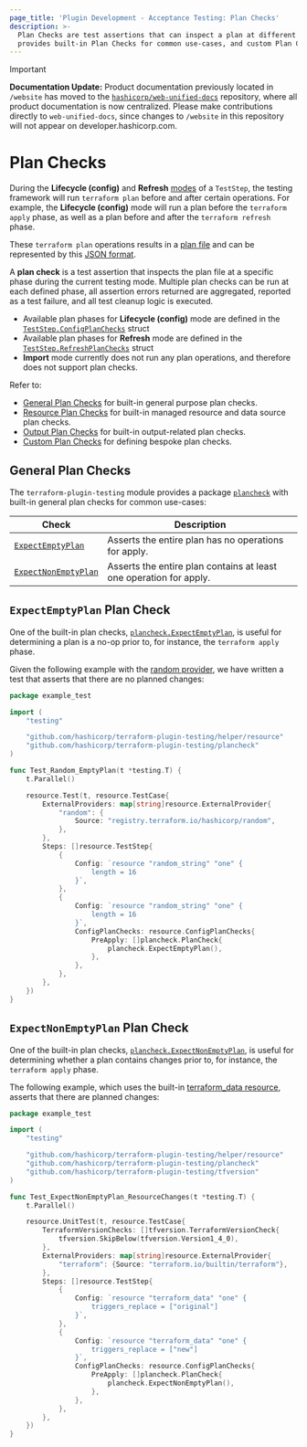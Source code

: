 ```yaml
---
page_title: 'Plugin Development - Acceptance Testing: Plan Checks'
description: >-
  Plan Checks are test assertions that can inspect a plan at different phases in a TestStep. The testing module
  provides built-in Plan Checks for common use-cases, and custom Plan Checks can also be implemented.
---
```


> [!IMPORTANT]  
> **Documentation Update:** Product documentation previously located in `/website` has moved to the [`hashicorp/web-unified-docs`](https://github.com/hashicorp/web-unified-docs) repository, where all product documentation is now centralized. Please make contributions directly to `web-unified-docs`, since changes to `/website` in this repository will not appear on developer.hashicorp.com.

# Plan Checks

During the **Lifecycle (config)** and **Refresh** [modes](/terraform/plugin/testing/acceptance-tests/teststep#test-modes) of a `TestStep`, the testing framework will run `terraform plan` before and after certain operations. For example, the **Lifecycle (config)** mode will run a plan before the `terraform apply` phase, as well as a plan before and after the `terraform refresh` phase.

These `terraform plan` operations results in a [plan file](/terraform/cli/commands/plan#out-filename) and can be represented by this [JSON format](/terraform/internals/json-format#plan-representation).

A **plan check** is a test assertion that inspects the plan file at a specific phase during the current testing mode. Multiple plan checks can be run at each defined phase, all assertion errors returned are aggregated, reported as a test failure, and all test cleanup logic is executed.

- Available plan phases for **Lifecycle (config)** mode are defined in the [`TestStep.ConfigPlanChecks`](https://pkg.go.dev/github.com/hashicorp/terraform-plugin-testing/helper/resource#TestStep) struct
- Available plan phases for **Refresh** mode are defined in the [`TestStep.RefreshPlanChecks`](https://pkg.go.dev/github.com/hashicorp/terraform-plugin-testing/helper/resource#TestStep) struct
- **Import** mode currently does not run any plan operations, and therefore does not support plan checks.

Refer to:

- [General Plan Checks](#general-plan-checks) for built-in general purpose plan checks.
- [Resource Plan Checks](/terraform/plugin/testing/acceptance-tests/plan-checks/resource) for built-in managed resource and data source plan checks.
- [Output Plan Checks](/terraform/plugin/testing/acceptance-tests/plan-checks/output) for built-in output-related plan checks.
- [Custom Plan Checks](/terraform/plugin/testing/acceptance-tests/plan-checks/custom) for defining bespoke plan checks.

## General Plan Checks

The `terraform-plugin-testing` module provides a package [`plancheck`](https://pkg.go.dev/github.com/hashicorp/terraform-plugin-testing/plancheck) with built-in general plan checks for common use-cases:

| Check                                                                                                        | Description                                                        |
|--------------------------------------------------------------------------------------------------------------|--------------------------------------------------------------------|
| [`ExpectEmptyPlan`](/terraform/plugin/testing/acceptance-tests/plan-checks#expectemptyplan-plan-check)       | Asserts the entire plan has no operations for apply.               |
| [`ExpectNonEmptyPlan`](/terraform/plugin/testing/acceptance-tests/plan-checks#expectnonemptyplan-plan-check) | Asserts the entire plan contains at least one operation for apply. |

## `ExpectEmptyPlan` Plan Check

One of the built-in plan checks, [`plancheck.ExpectEmptyPlan`](https://pkg.go.dev/github.com/hashicorp/terraform-plugin-testing/plancheck#ExpectEmptyPlan), is useful for determining a plan is a no-op prior to, for instance, the `terraform apply` phase.

Given the following example with the [random provider](https://registry.terraform.io/providers/hashicorp/random/latest/docs/resources/string), we have written a test that asserts that there are no planned changes:

```go
package example_test

import (
	"testing"

	"github.com/hashicorp/terraform-plugin-testing/helper/resource"
	"github.com/hashicorp/terraform-plugin-testing/plancheck"
)

func Test_Random_EmptyPlan(t *testing.T) {
	t.Parallel()

	resource.Test(t, resource.TestCase{
		ExternalProviders: map[string]resource.ExternalProvider{
			"random": {
				Source: "registry.terraform.io/hashicorp/random",
			},
		},
		Steps: []resource.TestStep{
			{
				Config: `resource "random_string" "one" {
					length = 16
				}`,
			},
			{
				Config: `resource "random_string" "one" {
					length = 16
				}`,
				ConfigPlanChecks: resource.ConfigPlanChecks{
					PreApply: []plancheck.PlanCheck{
						plancheck.ExpectEmptyPlan(),
					},
				},
			},
		},
	})
}
```

## `ExpectNonEmptyPlan` Plan Check

One of the built-in plan checks, [`plancheck.ExpectNonEmptyPlan`](https://pkg.go.dev/github.com/hashicorp/terraform-plugin-testing/plancheck#ExpectNonEmptyPlan), is useful for determining whether a plan contains changes prior to, for instance, the `terraform apply` phase.

The following example, which uses the built-in [terraform_data resource](https://developer.hashicorp.com/terraform/language/resources/terraform-data), asserts that there are planned changes:

```go
package example_test

import (
	"testing"

	"github.com/hashicorp/terraform-plugin-testing/helper/resource"
	"github.com/hashicorp/terraform-plugin-testing/plancheck"
	"github.com/hashicorp/terraform-plugin-testing/tfversion"
)

func Test_ExpectNonEmptyPlan_ResourceChanges(t *testing.T) {
	t.Parallel()

	resource.UnitTest(t, resource.TestCase{
		TerraformVersionChecks: []tfversion.TerraformVersionCheck{
			tfversion.SkipBelow(tfversion.Version1_4_0),
		},
		ExternalProviders: map[string]resource.ExternalProvider{
			"terraform": {Source: "terraform.io/builtin/terraform"},
		},
		Steps: []resource.TestStep{
			{
				Config: `resource "terraform_data" "one" {
					triggers_replace = ["original"]
				}`,
			},
			{
				Config: `resource "terraform_data" "one" {
					triggers_replace = ["new"]
				}`,
				ConfigPlanChecks: resource.ConfigPlanChecks{
					PreApply: []plancheck.PlanCheck{
						plancheck.ExpectNonEmptyPlan(),
					},
				},
			},
		},
	})
}
```